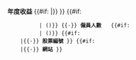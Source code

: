 <div style="padding:0.2em 0; line-height:1.3em;"><!--
--><span style="white-space:nowrap;"><!--
-->'''年度收益''' <!--
      -->{{#if:{{{icon<includeonly>|</includeonly>}}} |{{{{{icon}}}}}&nbsp;}}<!--
      -->{{{revenue<includeonly>|''unknown''</includeonly>}}}<!--
      -->{{#if:{{{revenue_year<includeonly>|</includeonly>}}}
           |&nbsp;({{{revenue_year}}})}}<!--
      -->{{·}}</span><span style="white-space:nowrap;"><!--
-->'''僱員人數''' <!--
      -->{{{staff<includeonly>|''unknown''</includeonly>}}}<!--
      -->{{#if:{{{staff_year<includeonly>|</includeonly>}}}
           |&nbsp;({{{staff_year}}})}}<!--
-->{{#if:{{{stock_symbol<includeonly>|</includeonly>}}}
     |{{·}}</span> <span style="white-space:nowrap;">'''股票編號''' {{{stock_symbol}}}}}<!--
-->{{#if:{{{website<includeonly>|</includeonly>}}}
     |{{·}}</span> <span style="white-space:nowrap;">'''網站''' {{{website}}}}}<!--
--></span><!--
--></div><noinclude>
{{documentation}}

<!---Please add metadata to the <includeonly> section at the bottom of the /doc subpage--->
</noinclude>